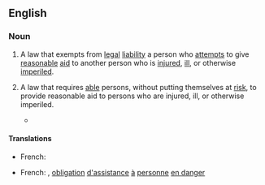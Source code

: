 ==English==
{{wikipedia}}

===Noun===
{{en-noun|head=[[Good Samaritan]] [[law]]}}

# {{lb|en|legal}} A law that exempts from [[legal]] [[liability]] a person who [[attempt]]s to give [[reasonable]] [[aid]] to another person who is [[injure]]d, [[ill]], or otherwise [[imperil]]ed.
# {{lb|en|legal}} A law that requires [[able]] persons, without putting themselves at [[risk]], to provide reasonable aid to persons who are injured, ill, or otherwise imperiled.
#* {{quote-journal|en|author=Eduardo Medina|title=As a Woman Was Raped, Train Riders Failed to Intervene, Police Say|work=The New York Times|date=2021-10-17|url=https://www.nytimes.com/2021/10/17/us/riders-watched-woman-raped-septa.html|issn=0362-4331|passage=It was not immediately clear what those charges could be, and Mr. Bernhardt said he did not want to speculate. He added that Pennsylvania does not have a '''good Samaritan law''' and said it would be “very difficult to bring charges against those” who witnessed the attack but did not intervene.}}

====Translations====
{{trans-top|law that exempts from legal liability}}
* French: {{t|fr|loi du bon Samaritain|f}}
{{trans-mid}}
{{trans-bottom}}

{{trans-top|law that requires to provide aid to persons}}
* French: {{t|fr|loi du bon Samaritain|f}}, {{qualifier|France}} [[obligation]] [[d']][[assistance]] [[à]] [[personne]] [[en danger]]
{{trans-mid}}
{{trans-bottom}}
{{C|en|Medicine}}